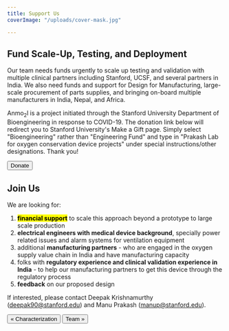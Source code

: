 ```yaml
---
title: Support Us
coverImage: "/uploads/cover-mask.jpg"

---
```


## Fund Scale-Up, Testing, and Deployment

Our team needs funds urgently to scale up testing and validation with multiple clinical partners including Stanford, UCSF, and several partners in India. We also need funds and support for Design for Manufacturing, large-scale procurement of parts supplies, and bringing on-board multiple manufacturers in India, Nepal, and Africa.

Anmo<sub>2</sub>l is a project initiated through the Stanford University Department of Bioengineering in response to COVID-19. The donation link below will redirect you to Stanford University's Make a Gift page. Simply select "Bioengineering" rather than "Engineering Fund" and type in "Prakash Lab for oxygen conservation device projects" under special instructions/other designations. Thank you!

<a href="https://makeagift.stanford.edu/get/page/makeagift?gdso=5"><Button>Donate</Button></a>

## Join Us

We are looking for:

1. <mark><b>financial support</b></mark> to scale this approach beyond a prototype to large scale production
2. <b>electrical engineers with medical device background</b>, specially power related issues and alarm systems for ventilation equipment
3. additional <b>manufacturing partners</b> - who are engaged in the oxygen supply value chain in India and have manufacturing capacity
4. folks with <b>regulatory experience and clinical validation experience in India</b> - to help our manufacturing partners to get this device through the regulatory process
5. <b>feedback</b> on our proposed design

If interested, please contact Deepak Krishnamurthy (deepak90@stanford.edu) and Manu Prakash (manup@stanford.edu).

[<Button>« Characterization</Button>](characterization) [<Button>Team »</Button>](team)

